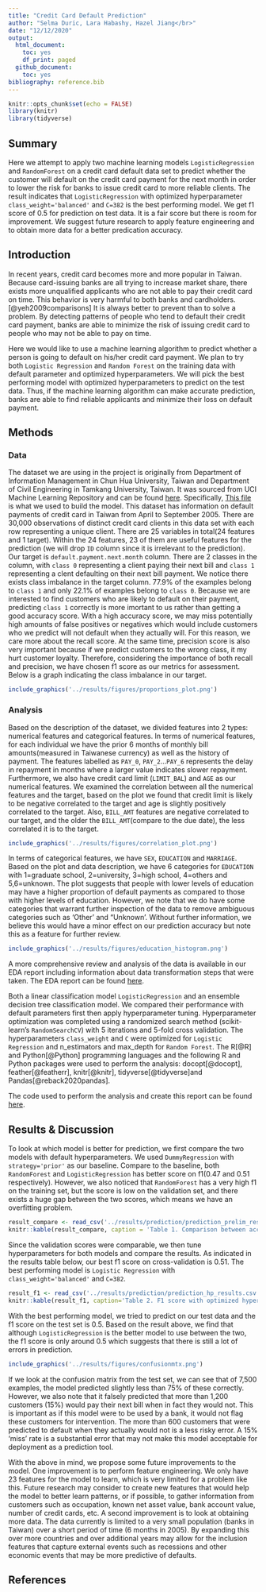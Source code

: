 ```yaml
---
title: "Credit Card Default Prediction"
author: "Selma Duric, Lara Habashy, Hazel Jiang</br>"
date: "12/12/2020"
output:
  html_document:
    toc: yes
    df_print: paged
  github_document:
    toc: yes
bibliography: reference.bib
---
```


```r
knitr::opts_chunk$set(echo = FALSE)
library(knitr)
library(tidyverse)
```

## Summary

Here we attempt to apply two machine learning models `LogisticRegression` and `RandomForest` on a credit card default data set to predict whether the customer will default on the credit card payment for the next month in order to lower the risk for banks to issue credit card to more reliable clients. The result indicates that `LogisticRegression` with optimized hyperparameter `class_weight='balanced'` and `C=382` is the best performing model. We get f1 score of 0.5 for prediction on test data. It is a fair score but there is room for improvement. We suggest future research to apply feature engineering and to obtain more data for a better predication accuracy.

## Introduction

In recent years, credit card becomes more and more popular in Taiwan. Because card-issuing banks are all trying to increase market share, there exists more unqualified applicants who are not able to pay their credit card on time. This behavior is very harmful to both banks and cardholders.[@yeh2009comparisons] It is always better to prevent than to solve a problem. By detecting patterns of people who tend to default their credit card payment, banks are able to minimize the risk of issuing credit card to people who may not be able to pay on time.

Here we would like to use a machine learning algorithm to predict whether a person is going to default on his/her credit card payment. We plan to try both `Logistic Regression` and `Random Forest` on the training data with default parameter and optimized hyperparameters. We will pick the best performing model with optimized hyperparameters to predict on the test data. Thus, if the machine learning algorithm can make accurate prediction, banks are able to find reliable applicants and minimize their loss on default payment. 

## Methods

### Data

The dataset we are using in the project is originally from Department of Information Management in Chun Hua University, Taiwan and Department of Civil Engineering in Tamkang University, Taiwan. It was sourced from UCI Machine Learning Repository and can be found [here](http://archive.ics.uci.edu/ml/datasets/default+of+credit+card+clients#). Specifically, [This file](http://archive.ics.uci.edu/ml/machine-learning-databases/00350/default%20of%20credit%20card%20clients.xls) is what we used to build the model. This dataset has information on default payments of credit card in Taiwan from April to September 2005. There are 30,000 observations of distinct credit card clients in this data set with each row representing a unique client. There are 25 variables in total(24 features and 1 target). Within the 24 features, 23 of them are useful features for the prediction (we will drop `ID` column since it is irrelevant to the prediction). Our target is `default.payment.next.month` column. There are 2 classes in the column, with `class 0` representing a client paying their next bill and `class 1` representing a clent defaulting on their next bill payment. We notice there exists class imbalance in the target column. 77.9% of the examples belong to `class 1` and only 22.1% of examples belong to `class 0`. Because we are interested to find customers who are likely to default on their payment, predicting `class 1` correctly is more imortant to us rather than getting a good accuracy score. With a high accuracy score, we may miss potentially high amounts of false positives or negatives which would include customers who we predict will not default when they actually will. For this reason, we care more about the recall score. At the same time, precision score is also very important because if we predict customers to the wrong class, it my hurt customer loyalty. Therefore, considering the importance of both recall and precision, we have chosen f1 score as our metrics for assessment. Below is a graph indicating the class imbalance in our target.

```r
include_graphics('../results/figures/proportions_plot.png')
```

### Analysis

Based on the description of the dataset, we divided features into 2 types: numerical features and categorical features. In terms of numerical features, for each individual we have the prior 6 months of monthly bill amounts(measured in Taiwanese currency) as well as the history of payment. The features labelled as `PAY_0`, `PAY_2`...`PAY_6` represents the delay in repayment in months where a larger value indicates slower repayment. Furthermore, we also have credit card limit (`LIMIT_BAL`) and `AGE` as our numerical features. We examined the correlation between all the numerical features and the target, based on the plot we found that credit limit is likely to be negative correlated to the target and age is slightly positively correlated to the target. Also, `BILL_AMT` features are negative correlated to our target, and the older the `BILL_AMT`(compare to the due date), the less correlated it is to the target. 
 
```r
include_graphics('../results/figures/correlation_plot.png')
```

In terms of categorical features, we have `SEX`, `EDUCATION` and `MARRIAGE`. Based on the plot and data description, we have 6 categories for `EDUCATION` with 1=graduate school, 2=university, 3=high school, 4=others and 5,6=unknown. The plot suggests that people with lower levels of education may have a higher proportion of default payments as compared to those with higher levels of education. However, we note that we do have some categories that warrant further inspection of the data to remove ambiguous categories such as 'Other' and "Unknown'. Without further information, we believe this would have a minor effect on our prediction accuracy but note this as a feature for further review.

```r
include_graphics('../results/figures/education_histogram.png')
```

A more comprehensive review and analysis of the data is available in our EDA report including information about data transformation steps that were taken. The EDA report can be found [here](https://github.com/UBC-MDS/DSCI522_group_12/blob/main/src/project_eda.md).


Both a linear classification model `LogisticRegression` and an ensemble decision tree classification model. We compared their performance with default parameters first then apply hyperparameter tuning. Hyperparameter optimization was completed using a randomized search method (scikit-learn's `RandomSearchCV`) with 5 iterations and 5-fold cross validation. The hyperparameters `class_weight` and `C` were optimized for `Logistic Regression` and n_estimators and max_depth for `Random Forest`. The R[@R] and Python[@Python] programming languages and the following R and Python packages were used to perform the analysis: docopt[@docopt], feather[@featherr], knitr[@knitr], tidyverse[@tidyverse]and Pandas[@reback2020pandas].

The code used to perform the analysis and create this report can be found [here](https://github.com/UBC-MDS/DSCI522_group_12/tree/main/src).

## Results & Discussion

To look at which model is better for prediction, we first compare the two models with default hyperparameters. We used `DummyRegression` with `strategy='prior'` as our baseline. Compare to the baseline, both `RandomForest` and `LogisticRegression` has better score on f1(0.47 and 0.51 respectively). However, we also noticed that `RandomForest` has a very high f1 on the training set, but the score is low on the validation set, and there exists a huge gap between the two scores, which means we have an overfitting problem. 

```r
result_compare <- read_csv('../results/prediction/prediction_prelim_results.csv')
knitr::kable(result_compare, caption = 'Table 1. Comparison between accuracy and f1 with default hyperparameters on training set ')
```

Since the validation scores were comparable, we then tune hyperparameters for both models and compare the results. As indicated in the results table below, our best f1 score on cross-validation is 0.51. The best performing model is `Logistic Regression` with `class_weight='balanced'` and `C=382`.

```r
result_f1 <- read_csv('../results/prediction/prediction_hp_results.csv')
knitr::kable(result_f1, caption='Table 2. F1 score with optimized hyperparameters for each model')
```

With the best performing model, we tried to predict on our test data and the f1 score on the test set is 0.5. Based on the result above, we find that although `LogisticRegression` is the better model to use between the two, the f1 score is only around 0.5 which suggests that there is still a lot of errors in prediction.

```r
include_graphics('../results/figures/confusionmtx.png')
```
If we look at the confusion matrix from the test set, we can see that of 7,500 examples, the model predicted slightly less than 75% of these correctly. However, we also note that it falsely predicted that more than 1,200 customers (15%) would pay their next bill when in fact they would not. This is important as if this model were to be used by a bank, it would not flag these customers for intervention. The more than 600 customers that were predicted to default when they actually would not is a less risky error. A 15% 'miss' rate is a substantial error that may not make this model acceptable for deployment as a prediction tool.

With the above in mind, we propose some future improvements to the model. One improvement is to perform feature engineering. We only have 23 features for the model to learn, which is very limited for a problem like this. Future research may consider to create new features that would help the model to better learn patterns, or if possible, to gather information from customers such as occupation, known net asset value, bank account value, number of credit cards, etc. A second improvement is to look at obtaining more data. The data currently is limited to a very small population (banks in Taiwan) over a short period of time (6 months in 2005). By expanding this over more countries and over additional years may allow for the inclusion features that capture external events such as recessions and other economic events that may be more predictive of defaults.

## References

